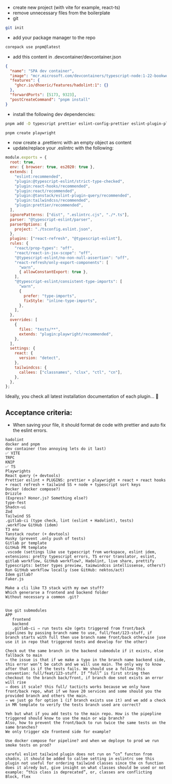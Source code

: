 - create new project (with vite for example, react-ts)
- remove unnecessary files from the boilerplate
- git

```bash
git init
```

- add your package manager to the repo

```bash
corepack use pnpm@latest
```

- add this content in .devcontainer/devcontainer.json

```json
{
  "name": "SPA dev container",
  "image": "mcr.microsoft.com/devcontainers/typescript-node:1-22-bookworm",
  "features": {
    "ghcr.io/dhoeric/features/hadolint:1": {}
  },
  "forwardPorts": [5173, 9323],
  "postCreateCommand": "pnpm install"
}
```

- install the following dev dependencies:

```bash
pnpm add -D typescript prettier eslint-config-prettier eslint-plugin-playwright eslint-plugin-prettier eslint-plugin-react eslint-plugin-react-hooks eslint-plugin-react-refresh eslint-plugin-tailwindcss @tanstack/eslint-plugin-query @tanstack/router-vite-plugin @typescript-eslint/eslint-plugin @typescript-eslint/parser
```

```bash
pnpm create playwright
```

- now create a .prettierrc with an empty object as content
- update/replace your .eslintrc with the following:

```js
module.exports = {
  root: true,
  env: { browser: true, es2020: true },
  extends: [
    "eslint:recommended",
    "plugin:@typescript-eslint/strict-type-checked",
    "plugin:react-hooks/recommended",
    "plugin:react/recommended",
    "plugin:@tanstack/eslint-plugin-query/recommended",
    "plugin:tailwindcss/recommended",
    "plugin:prettier/recommended",
  ],
  ignorePatterns: ["dist", ".eslintrc.cjs", "./*.ts"],
  parser: "@typescript-eslint/parser",
  parserOptions: {
    project: "./tsconfig.eslint.json",
  },
  plugins: ["react-refresh", "@typescript-eslint"],
  rules: {
    "react/prop-types": "off",
    "react/react-in-jsx-scope": "off",
    "@typescript-eslint/no-non-null-assertion": "off",
    "react-refresh/only-export-components": [
      "warn",
      { allowConstantExport: true },
    ],
    "@typescript-eslint/consistent-type-imports": [
      "warn",
      {
        prefer: "type-imports",
        fixStyle: "inline-type-imports",
      },
    ],
  },
  overrides: [
    {
      files: "tests/**",
      extends: "plugin:playwright/recommended",
    },
  ],
  settings: {
    react: {
      version: "detect",
    },
    tailwindcss: {
      callees: ["classnames", "clsx", "ctl", "cn"],
    },
  },
};
```

Ideally, you check all latest installation documentation of each plugin... 🙂

## Acceptance criteria:

- When saving your file, it should format de code with prettier and auto fix the eslint errors.

```text
hadolint
docker and pnpm
dev container (too annoying lets do it last)
✅ VITE
TRPC
KNIP
✅ TS
Playwrights
React query (+ devtools)
Prettier eslint + PLUGINS: prettier + playwright + react + react hooks + react refresh + tailwind SS + node + typescript sort keys
Docker (docker compose?)
Drizzle
(Express? Honor.js? Something else?)
type-fest
Shadcn-ui
Zod
Tailwind SS
.gitlab-ci (type check, lint (eslint + Hadolint), tests)
.workflow GitHub (idem)
T3 env
Tanstack router (+ devtools)
Husky (prevent .only push of tests)
Gitlab pr template
GitHub PR template 
.vscode (settings like use typescript from workspace, eslint idem, extensions: pretty typescript errors, TS error translator, eslint, gitlab workflow, GitHub workflow?, Hadolint, live share, prettify typescripts: better types preview, taimwindcss intellissense, others?)
Run GitHub workflow locally (see GitHub: nektos/act)
Idem gitlab?
Faker.js

Make a cli like T3 stack with my own stuff?
Which generarse a frontend and backend folder
Without necessary a common .git?


Use git submodules
APP
   frontend
   backend
   .gitlab-ci ⇒ run tests e2e (gets triggered from front/back pipelines by passing branch name to use, full/feat/123-stuff, if branch starts with full then use branch name front/back otherwise juse use it in repo that triggered tests and develop for the other)

Check out the same branch in the backend submodule if it exists, else fallback to main
⇒ the issue is that if we make a typo in the branch name backend side, this error won’t be catch and we will use main. The only way to know after that is if the tests fails. We should use a follow this convention: full/feat/123-stuff. If “full” is first string then checkout to the branch back/front, if branch doe snot exists an error will rise
⇒ does it scale? this full/ tacticts works because we only have front/back repo, what if we have 20 services and some should you the provided branch and others the main.
⇒ we just go for option 1 (if branch exists use it) and we add a check in MR template to verify the tests branch used are correct?

Yeh but what if you add tests to the main repo. How is the pipepline triggered should know to use the main or wip branch?
Also, how to prevent the front/back to run twice the same tests on the same branches?
We only trigger e2e frontend side for example?

Use docker compose for pipeline? and when we deploye to prod we run smoke tests on prod?

careful eslint tailwind plugin does not run on “cn” functon from shadcn, it should be added to callee setting in eslintrc see this
plugin not useful for ordering tailwind classes since the cn function does it alredy but, give insight on what classes should be used or not example: “this class is deprecated”, or, classes are conflicting Block, flex
```
